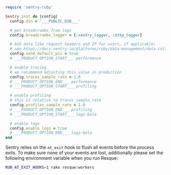 ```ruby
require 'sentry-ruby'

Sentry.init do |config|
  config.dsn = '___PUBLIC_DSN___'

  # get breadcrumbs from logs
  config.breadcrumbs_logger = [:sentry_logger, :http_logger]

  # Add data like request headers and IP for users, if applicable;
  # see https://docs.sentry.io/platforms/ruby/data-management/data-collected/ for more info
  config.send_default_pii = true
  # ___PRODUCT_OPTION_START___ performance

  # enable tracing
  # we recommend adjusting this value in production
  config.traces_sample_rate = 1.0
  # ___PRODUCT_OPTION_END___ performance
  # ___PRODUCT_OPTION_START___ profiling

  # enable profiling
  # this is relative to traces_sample_rate
  config.profiles_sample_rate = 1.0
  # ___PRODUCT_OPTION_END___ profiling
  # ___PRODUCT_OPTION_START___ logs-beta

  # enable logs
  config.enable_logs = true
  # ___PRODUCT_OPTION_END___ logs-beta
end
```

Sentry relies on the `at_exit` hook to flush all events before the process exits. To make sure none of your events are lost, additionally please set the following environment variable when you run Resque:

```bash
RUN_AT_EXIT_HOOKS=1 rake resque:workers
```
